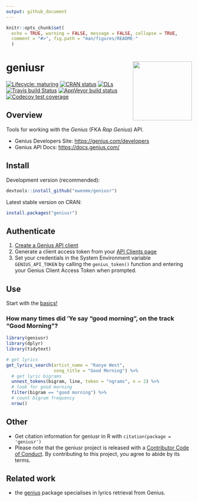 ```yaml
---
output: github_document
---
```


```r
knitr::opts_chunk$set(
  echo = TRUE, warning = FALSE, message = FALSE, collapse = TRUE, 
  comment = "#>", fig.path = "man/figures/README-"
  )
```

# geniusr <img src="man/figures/logo.png" width="160px" align="right" />

<!-- badges: start -->
[![Lifecycle: maturing](https://img.shields.io/badge/lifecycle-maturing-blue.svg)](https://www.tidyverse.org/lifecycle/#maturing)
[![CRAN status](https://www.r-pkg.org/badges/version/geniusr)](https://cran.r-project.org/package=geniusr)
[![DLs](http://cranlogs.r-pkg.org/badges/geniusr)](http://cran.rstudio.com/web/packages/geniusr/index.html)
[![Travis build Status](https://travis-ci.org/ewenme/geniusr.png)](https://travis-ci.org/ewenme/geniusr)
[![AppVeyor build status](https://ci.appveyor.com/api/projects/status/github/ewenme/geniusr?branch=master&svg=true)](https://ci.appveyor.com/project/ewenme/geniusr)
[![Codecov test coverage](https://codecov.io/gh/ewenme/geniusr/branch/master/graph/badge.svg)](https://codecov.io/gh/ewenme/geniusr?branch=master)
<!-- badges: end -->

## Overview

Tools for working with the *Genius* (FKA *Rap Genius*) API.

- Genius Developers Site: [https://genius.com/developers](https://genius.com/developers)
- Genius API Docs: [https://docs.genius.com/](https://docs.genius.com/)

## Install

Development version (recommended):

```r
devtools::install_github("ewenme/geniusr")
```

Latest stable version on CRAN:

```r
install.packages("geniusr")
```

## Authenticate

1. [Create a Genius API client](https://genius.com/api-clients/new)
2. Generate a client access token from your [API Clients page](https://genius.com/api-clients)
3. Set your credentials in the System Environment variable `GENIUS_API_TOKEN` by calling the `genius_token()` function and entering your Genius Client Access Token when prompted.

## Use

Start with the [basics!](https://ewenme.github.io/geniusr/articles/geniusr.html)

### How many times did 'Ye say "good morning", on the track "Good Morning"?

```r

library(geniusr)
library(dplyr)
library(tidytext)

# get lyrics
get_lyrics_search(artist_name = "Kanye West",
                  song_title = "Good Morning") %>% 
  # get lyric bigrams
  unnest_tokens(bigram, line, token = "ngrams", n = 2) %>%
  # look for good morning
  filter(bigram == "good morning") %>% 
  # count bigram frequency
  nrow()
```

## Other

- Get citation information for geniusr in R with `citation(package = 'geniusr')`
- Please note that the geniusr project is released with a [Contributor Code of Conduct](https://ewenme.github.io/geniusr//CODE_OF_CONDUCT.html). By contributing to this project, you agree to abide by its terms.

## Related work

- the [genius](https://github.com/JosiahParry/genius) package specialises in lyrics retrieval from Genius.
